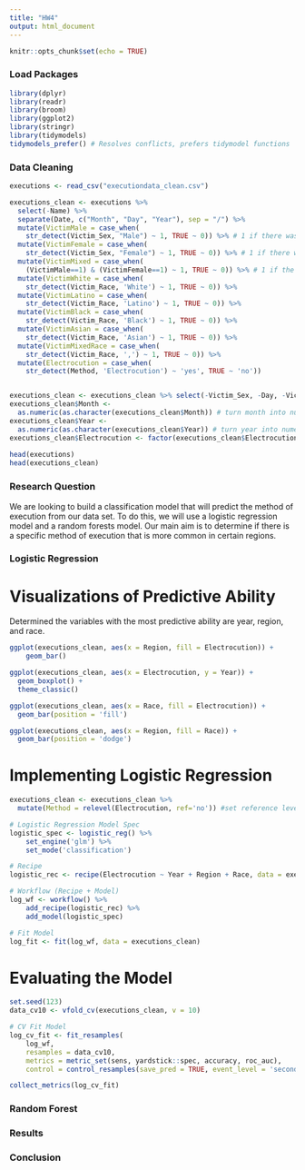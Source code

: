 ```yaml
---
title: "HW4"
output: html_document
---
```


```r
knitr::opts_chunk$set(echo = TRUE)
```

### Load Packages
```r
library(dplyr)
library(readr)
library(broom)
library(ggplot2)
library(stringr)
library(tidymodels) 
tidymodels_prefer() # Resolves conflicts, prefers tidymodel functions
```

### Data Cleaning
```r
executions <- read_csv("executiondata_clean.csv")

executions_clean <- executions %>%
  select(-Name) %>%
  separate(Date, c("Month", "Day", "Year"), sep = "/") %>%
  mutate(VictimMale = case_when(
    str_detect(Victim_Sex, "Male") ~ 1, TRUE ~ 0)) %>% # 1 if there was male victim(s)
  mutate(VictimFemale = case_when(
    str_detect(Victim_Sex, "Female") ~ 1, TRUE ~ 0)) %>% # 1 if there was female victim(s)
  mutate(VictimMixed = case_when(
    (VictimMale==1) & (VictimFemale==1) ~ 1, TRUE ~ 0)) %>% # 1 if the victim(s) were male and female
  mutate(VictimWhite = case_when(
    str_detect(Victim_Race, 'White') ~ 1, TRUE ~ 0)) %>%
  mutate(VictimLatino = case_when(
    str_detect(Victim_Race, 'Latino') ~ 1, TRUE ~ 0)) %>%
  mutate(VictimBlack = case_when(
    str_detect(Victim_Race, 'Black') ~ 1, TRUE ~ 0)) %>%
  mutate(VictimAsian = case_when(
    str_detect(Victim_Race, 'Asian') ~ 1, TRUE ~ 0)) %>%
  mutate(VictimMixedRace = case_when(
    str_detect(Victim_Race, ',') ~ 1, TRUE ~ 0)) %>%
  mutate(Electrocution = case_when(
    str_detect(Method, 'Electrocution') ~ 'yes', TRUE ~ 'no'))


executions_clean <- executions_clean %>% select(-Victim_Sex, -Day, -Victim_Race)
executions_clean$Month <-
  as.numeric(as.character(executions_clean$Month)) # turn month into numeric variable
executions_clean$Year <-
  as.numeric(as.character(executions_clean$Year)) # turn year into numeric variable
executions_clean$Electrocution <- factor(executions_clean$Electrocution, ordered = FALSE )
  
head(executions)
head(executions_clean)
```


### Research Question

We are looking to build a classification model that will predict the method of execution from our data set. To do this, we will use a logistic regression model and a random forests model. Our main aim is to determine if there is a specific method of execution that is more common in certain regions. 


### Logistic Regression

# Visualizations of Predictive Ability

Determined the variables with the most predictive ability are year, region, and race. 

```r
ggplot(executions_clean, aes(x = Region, fill = Electrocution)) +
    geom_bar()

ggplot(executions_clean, aes(x = Electrocution, y = Year)) + 
  geom_boxplot() + 
  theme_classic()

ggplot(executions_clean, aes(x = Race, fill = Electrocution)) + 
  geom_bar(position = 'fill')

ggplot(executions_clean, aes(x = Region, fill = Race)) + 
  geom_bar(position = 'dodge')
```


# Implementing Logistic Regression

```r
executions_clean <- executions_clean %>%
  mutate(Method = relevel(Electrocution, ref='no')) #set reference level

# Logistic Regression Model Spec
logistic_spec <- logistic_reg() %>%
    set_engine('glm') %>%
    set_mode('classification')

# Recipe
logistic_rec <- recipe(Electrocution ~ Year + Region + Race, data = executions_clean)

# Workflow (Recipe + Model)
log_wf <- workflow() %>% 
    add_recipe(logistic_rec) %>%
    add_model(logistic_spec) 

# Fit Model
log_fit <- fit(log_wf, data = executions_clean)
```

# Evaluating the Model

```r
set.seed(123)
data_cv10 <- vfold_cv(executions_clean, v = 10)

# CV Fit Model
log_cv_fit <- fit_resamples(
    log_wf, 
    resamples = data_cv10,
    metrics = metric_set(sens, yardstick::spec, accuracy, roc_auc),
    control = control_resamples(save_pred = TRUE, event_level = 'second'))  # you need predictions for ROC calculations

collect_metrics(log_cv_fit)
```


### Random Forest

### Results

### Conclusion

